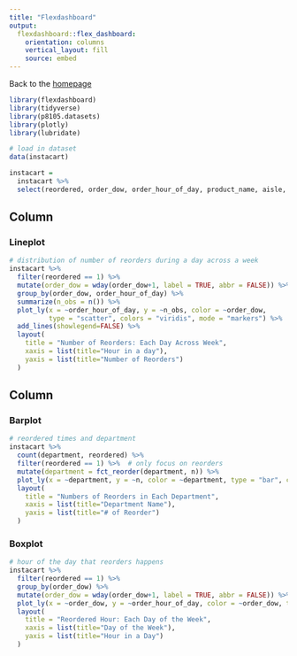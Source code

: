 ```yaml
---
title: "Flexdashboard"
output: 
  flexdashboard::flex_dashboard:
    orientation: columns
    vertical_layout: fill
    source: embed
---
```

Back to the [homepage](index.html)
```r
library(flexdashboard)
library(tidyverse)
library(p8105.datasets)
library(plotly)
library(lubridate)
```

```r
# load in dataset
data(instacart)
```
```r
instacart = 
  instacart %>% 
  select(reordered, order_dow, order_hour_of_day, product_name, aisle, department)
```


Column {data-width=650}
-----------------------------------------------------------------------

### Lineplot

```r
# distribution of number of reorders during a day across a week
instacart %>% 
  filter(reordered == 1) %>% 
  mutate(order_dow = wday(order_dow+1, label = TRUE, abbr = FALSE)) %>% 
  group_by(order_dow, order_hour_of_day) %>%
  summarize(n_obs = n()) %>% 
  plot_ly(x = ~order_hour_of_day, y = ~n_obs, color = ~order_dow, 
          type = "scatter", colors = "viridis", mode = "markers") %>% 
  add_lines(showlegend=FALSE) %>% 
  layout(
    title = "Number of Reorders: Each Day Across Week",
    xaxis = list(title="Hour in a day"),
    yaxis = list(title="Number of Reorders")
  )
```

Column {data-width=350}
-----------------------------------------------------------------------

### Barplot

```r
# reordered times and department
instacart %>% 
  count(department, reordered) %>% 
  filter(reordered == 1) %>%  # only focus on reorders
  mutate(department = fct_reorder(department, n)) %>% 
  plot_ly(x = ~department, y = ~n, color = ~department, type = "bar", colors = "viridis") %>% 
  layout(
    title = "Numbers of Reorders in Each Department",
    xaxis = list(title="Department Name"),
    yaxis = list(title="# of Reorder")
  )
```

### Boxplot

```r
# hour of the day that reorders happens
instacart %>% 
  filter(reordered == 1) %>% 
  group_by(order_dow) %>% 
  mutate(order_dow = wday(order_dow+1, label = TRUE, abbr = FALSE)) %>%  # re-code the variable order_dow
  plot_ly(x = ~order_dow, y = ~order_hour_of_day, color = ~order_dow, type = "box", colors = "viridis") %>% 
  layout(
    title = "Reordered Hour: Each Day of the Week",
    xaxis = list(title="Day of the Week"),
    yaxis = list(title="Hour in a Day")
  )
```



